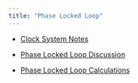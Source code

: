 ```yaml
---
title: "Phase Locked Loop"
---
```


- [Clock System Notes](assets/ClockSystem.pdf){target="_blank"}

- [Phase Locked Loop Discussion](assets/CMPE1250_PLL_Discussion.pdf){target="_blank"}

- [Phase Locked Loop Calculations](assets/calcs.qmd){target="_blank"}




